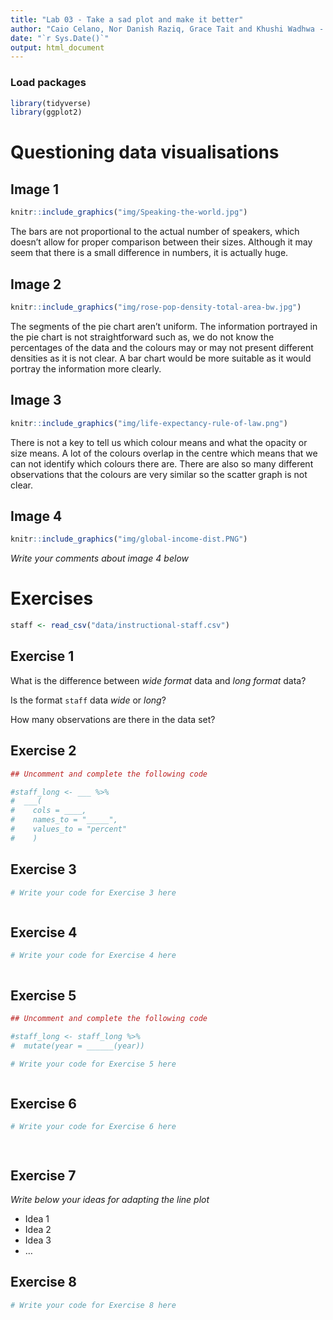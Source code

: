 ```yaml
---
title: "Lab 03 - Take a sad plot and make it better"
author: "Caio Celano, Nor Danish Raziq, Grace Tait and Khushi Wadhwa - I Thought This Was A Stats Course"
date: "`r Sys.Date()`"
output: html_document
---
```


### Load packages

```r
library(tidyverse)
library(ggplot2)
```

# Questioning data visualisations

## Image 1

```r
knitr::include_graphics("img/Speaking-the-world.jpg")
```

The bars are not proportional to the actual number of speakers, which doesn't allow for proper comparison between their sizes. Although it may seem that there is a small difference in numbers, it is actually huge.

## Image 2

```r
knitr::include_graphics("img/rose-pop-density-total-area-bw.jpg")
```

The segments of the pie chart aren't uniform. The information portrayed in the pie chart is not straightforward such as, we do not know the percentages of the data and the colours may or may not present different densities as it is not clear. A bar chart would be more suitable as it would portray the information more clearly.

## Image 3

```r
knitr::include_graphics("img/life-expectancy-rule-of-law.png")
```

There is not a key to tell us which colour means and what the opacity or size means. A lot of the colours overlap in the centre which means that we can not identify which colours there are. There are also so many different observations that the colours are very similar so the scatter graph is not clear.

## Image 4

```r
knitr::include_graphics("img/global-income-dist.PNG")
```

*Write your comments about image 4 below*

# Exercises

```r
staff <- read_csv("data/instructional-staff.csv")
```

## Exercise 1

What is the difference between *wide format* data and *long format* data?

Is the format `staff` data *wide* or *long*?

How many observations are there in the data set?

## Exercise 2

```r
## Uncomment and complete the following code

#staff_long <- ___ %>%
#  ___(
#    cols = ____, 
#    names_to = "_____",
#    values_to = "percent"
#    )

```

## Exercise 3

```r
# Write your code for Exercise 3 here



```

## Exercise 4

```r
# Write your code for Exercise 4 here



```

## Exercise 5

```r
## Uncomment and complete the following code

#staff_long <- staff_long %>%
#  mutate(year = ______(year))
```

```r
# Write your code for Exercise 5 here



```

## Exercise 6

```r
# Write your code for Exercise 6 here




```

## Exercise 7

*Write below your ideas for adapting the line plot*

-   Idea 1
-   Idea 2
-   Idea 3
-   ...

## Exercise 8

```r
# Write your code for Exercise 8 here



```
